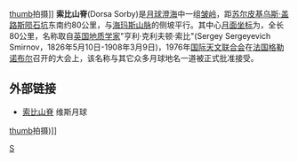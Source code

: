 [[image:Montes_Haemus_-_LROC_-_WAC.JPG|thumb]]拍摄]]
'''索比山脊'''(Dorsa Sorby)是[[月球|月球]][[澄海|澄海]]中一组[[皱岭|皱岭]]，距[[苏尔皮基乌斯·盖路斯陨石坑|苏尔皮基乌斯·盖路斯陨石坑]]东南约80公里，与[[海玛斯山脉|海玛斯山脉]]的侧坡平行。其中心[[月面坐标|月面坐标]]为{{Lunar coords and quad cat|19.0|N|14.0|E|globe:Moon}}，全长80公里，名称取自[[英国|英国]][[地质学家|地质学家]]"亨利·克利夫顿·索比"(Sergey Sergeyevich Smirnov，1826年5月10日-1908年3月9日)，1976年[[国际天文联合会|国际天文联合会]]在[[法国|法国]][[格勒诺布尔|格勒诺布尔]]召开的大会上，该名称与其它众多月球地名一道被正式批准接受。

==外部链接==
* [http://the-moon.wikispaces.com/Dorsa+Sorby 索比山脊] 维斯月球
[[image:AS17-M-0806_-_Sulpicius_Gallus_+_Dorsa_Sorby.jpg|thumb]]拍摄)]]

{{moon-stub}}
[[Category:月球山脊|S]]